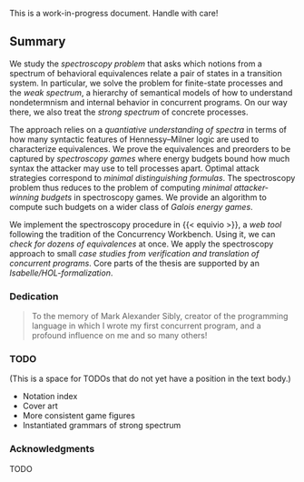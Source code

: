 ::: {.callout-warning}
This is a work-in-progress document. Handle with care!
:::

## Summary {.unnumbered .unlisted}

We study the *spectroscopy problem* that asks which notions from a spectrum of behavioral equivalences relate a pair of states in a transition system.
In particular, we solve the problem for finite-state processes and the *weak spectrum*, a hierarchy of semantical models of how to understand nondetermnism and internal behavior in concurrent programs.
On our way there, we also treat the *strong spectrum* of concrete processes.

The approach relies on a *quantiative understanding of spectra* in terms of how many syntactic features of Hennessy–Milner logic are used to characterize equivalences.
We prove the equivalences and preorders to be captured by *spectroscopy games* where energy budgets bound how much syntax the attacker may use to tell processes apart.
Optimal attack strategies correspond to *minimal distinguishing formulas*.
The spectroscopy problem thus reduces to the problem of computing *minimal attacker-winning budgets* in spectroscopy games.
We provide an algorithm to compute such budgets on a wider class of *Galois energy games*.

We implement the spectroscopy procedure in {{< equivio >}}, a *web tool* following the tradition of the Concurrency Workbench.
Using it, we can *check for dozens of equivalences* at once.
We apply the spectroscopy approach to small *case studies from verification and translation of concurrent programs*.
Core parts of the thesis are supported by an *Isabelle/HOL-formalization*.

\newpage

### Dedication {.unnumbered .unlisted}

> To the memory of Mark Alexander Sibly, creator of the programming language in which I wrote my first concurrent program, and a profound influence on me and so many others!

### TODO {.unnumbered .unlisted}

(This is a space for TODOs that do not yet have a position in the text body.)

- Notation index
- Cover art
- More consistent game figures
- Instantiated grammars of strong spectrum 

### Acknowledgments {.unnumbered .unlisted}

TODO

```{=latex}
{
\newpage
\hypersetup{linkcolor=black}
\setstretch{1.0}
\tableofcontents
\setstretch{1.1}
}
\mainmatterforreal
```

